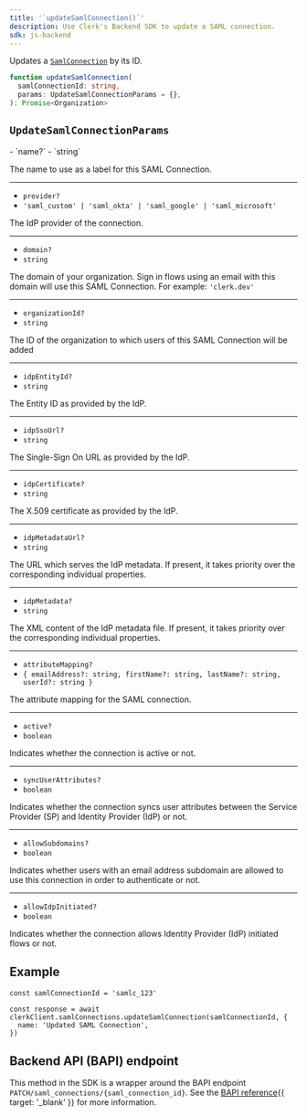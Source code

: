 ```yaml
---
title: '`updateSamlConnection()`'
description: Use Clerk's Backend SDK to update a SAML connection.
sdk: js-backend
---
```


Updates a [`SamlConnection`](/docs/references/backend/types/backend-saml-connection) by its ID.

```ts
function updateSamlConnection(
  samlConnectionId: string,
  params: UpdateSamlConnectionParams = {},
): Promise<Organization>
```

## `UpdateSamlConnectionParams`

<Properties>
  - `name?`
  - `string`

  The name to use as a label for this SAML Connection.

  ---

  - `provider?`
  - `'saml_custom' | 'saml_okta' | 'saml_google' | 'saml_microsoft'`

  The IdP provider of the connection.

  ---

  - `domain?`
  - `string`

  The domain of your organization. Sign in flows using an email with this domain will use this SAML Connection. For example: `'clerk.dev'`

  ---

  - `organizationId?`
  - `string`

  The ID of the organization to which users of this SAML Connection will be added

  ---

  - `idpEntityId?`
  - `string`

  The Entity ID as provided by the IdP.

  ---

  - `idpSsoUrl?`
  - `string`

  The Single-Sign On URL as provided by the IdP.

  ---

  - `idpCertificate?`
  - `string`

  The X.509 certificate as provided by the IdP.

  ---

  - `idpMetadataUrl?`
  - `string`

  The URL which serves the IdP metadata. If present, it takes priority over the corresponding individual properties.

  ---

  - `idpMetadata?`
  - `string`

  The XML content of the IdP metadata file. If present, it takes priority over the corresponding individual properties.

  ---

  - `attributeMapping?`
  - `{ emailAddress?: string, firstName?: string, lastName?: string, userId?: string }`

  The attribute mapping for the SAML connection.

  ---

  - `active?`
  - `boolean`

  Indicates whether the connection is active or not.

  ---

  - `syncUserAttributes?`
  - `boolean`

  Indicates whether the connection syncs user attributes between the Service Provider (SP) and Identity Provider (IdP) or not.

  ---

  - `allowSubdomains?`
  - `boolean`

  Indicates whether users with an email address subdomain are allowed to use this connection in order to authenticate or not.

  ---

  - `allowIdpInitiated?`
  - `boolean`

  Indicates whether the connection allows Identity Provider (IdP) initiated flows or not.
</Properties>

## Example

<Include src="_partials/backend/usage" />

```tsx
const samlConnectionId = 'samlc_123'

const response = await clerkClient.samlConnections.updateSamlConnection(samlConnectionId, {
  name: 'Updated SAML Connection',
})
```

## Backend API (BAPI) endpoint

This method in the SDK is a wrapper around the BAPI endpoint `PATCH/saml_connections/{saml_connection_id}`. See the [BAPI reference](/docs/reference/backend-api/tag/SAML-Connections#operation/UpdateSAMLConnection){{ target: '_blank' }} for more information.
